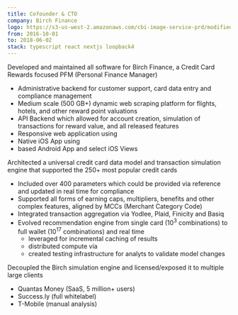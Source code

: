 ```yaml
---
title: Cofounder & CTO
company: Birch Finance
logo: https://s3-us-west-2.amazonaws.com/cbi-image-service-prd/modified/f2c14924-384c-4ca6-b8b7-118455a81c22.png?w=96
from: 2016-10-01
to: 2018-06-02
stack: typescript react nextjs loopback4
---
```


Developed and maintained all software for Birch Finance, a Credit Card Rewards focused PFM (Personal Finance Manager) 
- Administrative backend for customer support, card data entry and compliance management
- Medium scale (500 GB+) dynamic web scraping platform for flights, hotels, and other reward point valuations
- <TechIcon name="Spring" /> API Backend  which allowed for account creation, simulation of transactions for reward value, and all released features
- Responsive web application using <TechIcon name="jquery" /> 
- Native iOS App using <TechIcon name="swift" />
- <TechIcon name="flutter" /> based Android App and select iOS Views

Architected a universal credit card data model and transaction simulation engine that supported the 250+ most popular credit cards
- Included over 400 parameters which could be provided via reference and updated in real time  for compliance
- Supported all forms of earning caps, multipliers, benefits and other complex features, aligned by MCCs (Merchant Category Code)
- Integrated transaction aggregation via Yodlee, Plaid, Finicity and Basiq
- Evolved recommendation engine from single card (10<sup>3</sup> combinations) to full wallet (10<sup>17</sup> combinations) and real time
    - leveraged <TechIcon name="Redis" /> for incremental caching of results
    - distributed compute via <TechIcon name="amazonwebservices" label="Lambda" />
    - created testing infrastructure for analyts to validate model changes
     

Decoupled the Birch simulation engine and licensed/exposed it to multiple large clients
- Quantas Money (SaaS, 5 million+ users) 
- Success.ly (full whitelabel)
- T-Mobile (manual analysis)





